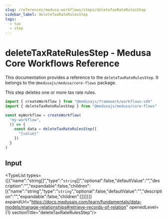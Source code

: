 ```yaml
---
slug: /references/medusa-workflows/steps/deleteTaxRateRulesStep
sidebar_label: deleteTaxRateRulesStep
tags:
  - tax
  - step
---
```



# deleteTaxRateRulesStep - Medusa Core Workflows Reference

This documentation provides a reference to the `deleteTaxRateRulesStep`. It belongs to the `@medusajs/medusa/core-flows` package.

This step deletes one or more tax rate rules.

```ts title="src/workflows/my-workflow.ts"
import { createWorkflow } from "@medusajs/framework/workflows-sdk"
import { deleteTaxRateRulesStep } from "@medusajs/medusa/core-flows"

const myWorkflow = createWorkflow(
  "my-workflow",
  () => {
    const data = deleteTaxRateRulesStep([
      "{value}"
    ])
  }
)
```
  

## Input

<TypeList types={[{"name":"string[]","type":"`string`[]","optional":false,"defaultValue":"","description":"","expandable":false,"children":[{"name":"string","type":"`string`","optional":false,"defaultValue":"","description":"","expandable":false,"children":[]}]}]} expandUrl="https://docs.medusajs.com/learn/fundamentals/data-models/manage-relationships#retrieve-records-of-relation" openedLevel={1} sectionTitle="deleteTaxRateRulesStep"/>
